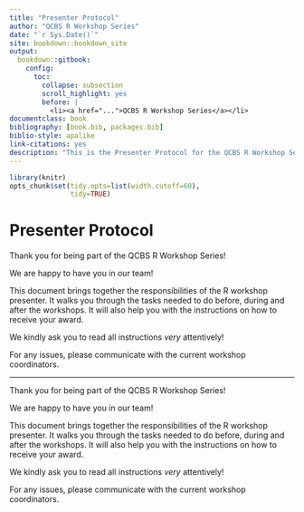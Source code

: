 ```yaml
--- 
title: "Presenter Protocol"
author: "QCBS R Workshop Series"
date: "`r Sys.Date()`"
site: bookdown::bookdown_site
output: 
  bookdown::gitbook:
    config:
      toc:
        collapse: subsection
        scroll_highlight: yes
        before: |
          <li><a href="...">QCBS R Workshop Series</a></li>
documentclass: book
bibliography: [book.bib, packages.bib]
biblio-style: apalike
link-citations: yes
description: "This is the Presenter Protocol for the QCBS R Workshop Series"
---
```


```r
library(knitr)
opts_chunk$set(tidy.opts=list(width.cutoff=60),
               tidy=TRUE)
```

# Presenter Protocol {-}

Thank you for being part of the QCBS R Workshop Series!

We are happy to have you in our team!

This document brings together the responsibilities of the R workshop presenter. It walks you through the tasks needed to do before, during and after the workshops. It will also help you with the instructions on how to receive your award.  

We kindly ask you to read all instructions *very* attentively!

For any issues, please communicate with the current workshop coordinators.

---

Thank you for being part of the QCBS R Workshop Series!

We are happy to have you in our team!

This document brings together the responsibilities of the R workshop presenter. It walks you through the tasks needed to do before, during and after the workshops. It will also help you with the instructions on how to receive your award.  

We kindly ask you to read all instructions *very* attentively!

For any issues, please communicate with the current workshop coordinators.


